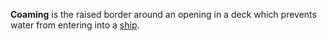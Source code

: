 
'''Coaming''' is the raised border around an opening in a deck which prevents water from entering into a [[ship]].

{{substub}}